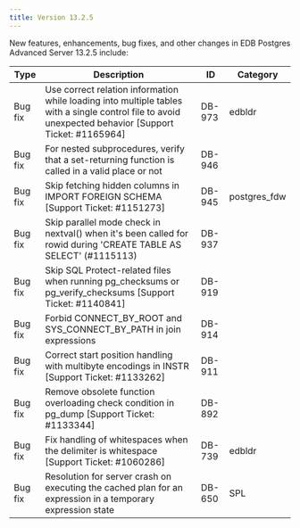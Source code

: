 ```yaml
---
title: Version 13.2.5
---
```


New features, enhancements, bug fixes, and other changes in EDB Postgres Advanced Server 13.2.5 include:

| Type    | Description  | ID | Category | 
| ------- | ------------ | -- | -------- |
| Bug fix | Use correct relation information while loading into multiple tables with a single control file to avoid unexpected behavior [Support Ticket: #1165964] | DB-973 | edbldr   |
| Bug fix | For nested subprocedures, verify that a set-returning function is called in a valid place or not | DB-946  | | 
| Bug fix | Skip fetching hidden columns in IMPORT FOREIGN SCHEMA [Support Ticket: #1151273] | DB-945 |  postgres_fdw |
| Bug fix | Skip parallel mode check in nextval() when it's been called for rowid during 'CREATE TABLE AS SELECT' (#1115113) | DB-937 | |
| Bug fix | Skip SQL Protect-related files when running pg_checksums or pg_verify_checksums [Support Ticket: #1140841] | DB-919 | |
| Bug fix | Forbid CONNECT_BY_ROOT and SYS_CONNECT_BY_PATH in join expressions | DB-914 | |
| Bug fix | Correct start position handling with multibyte encodings in INSTR [Support Ticket: #1133262] | DB-911 | |
| Bug fix | Remove obsolete function overloading check condition in pg_dump [Support Ticket: #1133344] | DB-892 | |
| Bug fix | Fix handling of whitespaces when the delimiter is whitespace [Support Ticket: #1060286] | DB-739 | edbldr |
| Bug fix | Resolution for server crash on executing the cached plan for an expression in a temporary expression state | DB-650 | SPL |
